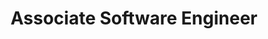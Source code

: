 ---
company: "Huawei Technologies"
title: "Associate Software Engineer"
description: "Department: Human Machine Interaction Lab"
duration: "May 2024 - Present"
---